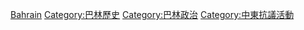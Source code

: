[[Category:各國抗議活動|Bahrain]]
[[Category:巴林歷史|Category:巴林歷史]]
[[Category:巴林政治|Category:巴林政治]]
[[Category:中東抗議活動|Category:中東抗議活動]]